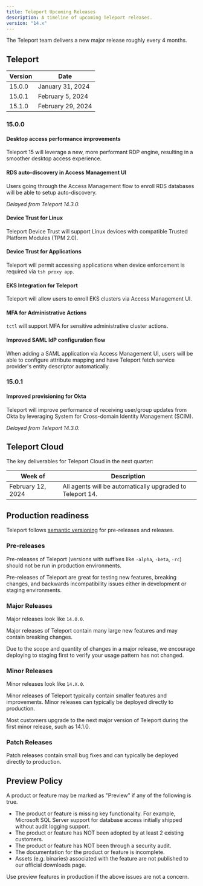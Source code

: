 ```yaml
---
title: Teleport Upcoming Releases
description: A timeline of upcoming Teleport releases.
version: "14.x"
---
```


The Teleport team delivers a new major release roughly every 4 months.

## Teleport

| Version | Date              |
| ------- | ----------------- |
| 15.0.0  | January 31, 2024  |
| 15.0.1  | February 5, 2024  |
| 15.1.0  | February 29, 2024 |

### 15.0.0

#### Desktop access performance improvements

Teleport 15 will leverage a new, more performant RDP engine, resulting in a
smoother desktop access experience.

#### RDS auto-discovery in Access Management UI

Users going through the Access Management flow to enroll RDS databases will be able
to setup auto-discovery.

*Delayed from Teleport 14.3.0.*

#### Device Trust for Linux

Teleport Device Trust will support Linux devices with compatible Trusted
Platform Modules (TPM 2.0).

#### Device Trust for Applications

Teleport will permit accessing applications when device enforcement is required
via `tsh proxy app`.

#### EKS Integration for Teleport

Teleport will allow users to enroll EKS clusters via Access Management UI.

#### MFA for Administrative Actions

`tctl` will support MFA for sensitive administrative cluster actions.

#### Improved SAML IdP configuration flow

When adding a SAML application via Access Management UI, users will be able to configure
attribute mapping and have Teleport fetch service provider's entity descriptor automatically.

### 15.0.1

#### Improved provisioning for Okta

Teleport will improve performance of receiving user/group updates from Okta by leveraging
System for Cross-domain Identity Management (SCIM).

*Delayed from Teleport 14.3.0.*

## Teleport Cloud

The key deliverables for Teleport Cloud in the next quarter:

| Week of           | Description                                               |
| ----------------- | --------------------------------------------------------- |
| February 12, 2024 | All agents will be automatically upgraded to Teleport 14. |

## Production readiness

Teleport follows [semantic versioning](https://semver.org) for pre-releases and
releases.

### Pre-releases

Pre-releases of Teleport (versions with suffixes like `-alpha`, `-beta`, `-rc`)
should not be run in production environments.

Pre-releases of Teleport are great for testing new features, breaking changes,
and backwards incompatibility issues either in development or staging
environments.

### Major Releases

Major releases look like `14.0.0`.

Major releases of Teleport contain many large new features and may contain
breaking changes.

Due to the scope and quantity of changes in a major release, we encourage
deploying to staging first to verify your usage pattern has not changed.

### Minor Releases

Minor releases look like `14.X.0`.

Minor releases of Teleport typically contain smaller features and improvements.
Minor releases can typically be deployed directly to production.

Most customers upgrade to the next major version of Teleport during the first
minor release, such as 14.1.0.

### Patch Releases

Patch releases contain small bug fixes and can typically be deployed directly
to production.

## Preview Policy

A product or feature may be marked as "Preview" if any of the following is
true.

- The product or feature is missing key functionality. For example, Microsoft
  SQL Server support for database access initially shipped without audit
  logging support.
- The product or feature has NOT been adopted by at least 2 existing customers.
- The product or feature has NOT been through a security audit.
- The documentation for the product or feature is incomplete.
- Assets (e.g. binaries) associated with the feature are not published to our
  official downloads page.

Use preview features in production if the above issues are not a concern.
